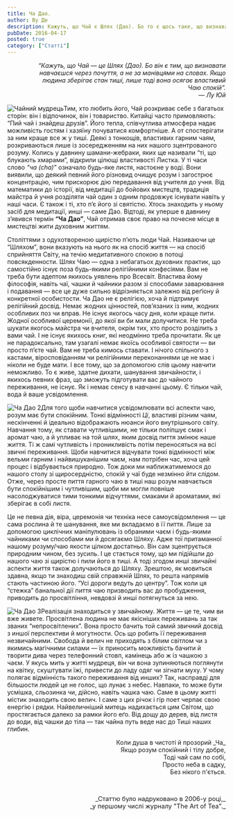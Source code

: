```yaml
---
title: Ча Дао.
author: Ву Де
description: Кажуть, що Чай є Шлях (Дао). Бо то є щось таке, що визнавати ти навчаєшся через почуття, а не за вказівками на словах. Якщо людина зберігає стан тиші...
pubDate: 2016-04-17
posted: true
category: ["Статті"]
---
```


<p style="padding-left: 50px; text-align: end;"><em>“Кажуть, що Чай — це Шлях (Дао). Бо він є тим, що визнавати навчаєшся через почуття, а не за манівцями на словах. Якщо людина зберігає стан тиші, лише тоді вона осягає властивий Чаю спокій”.<br/>— Лу Юй</em></p>

<img src={ChaDao1.src}  class="float-left" alt="Чайний мудрець" />Тим, хто любить його, Чай розкриває себе з багатьох сторін: він і відпочинок, він і товариство. Китайці часто примовляють: “Пий чай і знайдеш друзів”. Його тепла, співчутлива атмосфера надає можливість гостям і хазяїну почуватися комфортніше. А от спостерігати за ним краще все ж у тиші. Деякі з тонкощів, властивих гарним чаям, розкриваються лише із зосередженням на них нашого зцентрованого розуму. Колись у давнину шамани-жебраки, яких ще називали “ті, що блукають хмарами”, відкрили цілющі властивості Листка. У ті часи слово _“ча (cha)”_ означало будь-яке листя, настоєне у воді. Вони виявили, що деякий певний його різновид очищує розум і загострює концентрацію, чим прискорює дію передавання від учителя до учня. Від математики до історії, від медитації до бойових мистецтв, традиція майстра й учня розділяти чай один з одним продовжує існувати навіть у наші часи. Є також і ті, хто п’є його зі святістю. Хтось знаходить у ньому засіб для медитації, инші — саме Дао. Відтоді, як уперше в давнину з’явився термін **“Ча Дао”**, Чай отримав своє право на почесне місце в мистецтві жити духовним життям.

Століттями з одухотвореною щирістю п’ють люди Чай. Називаючи це “Шляхом”, вони вказують на нього як на спосіб життя — на спосіб сприйняття Світу, на течію медитативного спокою в потоці повсякденности. Шлях Чаю — одна з небагатьох духовних практик, що самостійно існує поза будь-якими релігійними конфесіями. Вам не треба бути адептом якихось уявлень про Всесвіт. Властива йому філософія, навіть чаї, чашки й чайники разом зі способами заварювання і подавання — все це дуже сильно відрізняється залежно від реґіону й конкретної особистости. Ча Дао не є релігією, хоча й підтримує релігійний досвід. Немає жодних цінностей, пов’язаних із ним, жодних особливих поз чи вправ. Не існує якогось часу дня, коли краще пити. Жодної особливої церемонії, до якої ви би мали долучитися. Не треба шукати якогось майстра чи вчителя, окрім тих, хто просто розділить з вами чай. І не існує якихось книг, які неодмінно треба прочитати. Як це не парадоксально, там узагалі немає якоїсь особливої святости — ви просто п’єте чай. Вам не треба кимось ставати. І нічого спільного з кастами, віросповіданням чи релігійними переконаннями це не має і ніколи не буде мати. І все тому, що за допомогою слів цьому навчити неможливо. То є живе, здатне дихати, шанування звичайности, і якихось певних фраз, що зможуть підготувати вас до чайного переживання, не існує. Як і немає сенсу в навчанні цьому. Є тільки чай, вода й ваше усвідомлення.

<img src={ChaDao2.src} class="float-right" alt="Ча Дао 2" />Для того щоби навчитися усвідомлювати всі аспекти чаю, розум має бути спокійним. Тонкі відмінності *Ці*, властиві різним чаям, нескінченні й ідеально відображають нюанси його внутрішнього світу. Навчання тому, як ставати чутливішими, не тільки поліпшує смак і аромат чаю, а й упливає на той шлях, яким досвід пиття змінює наше життя. Ті ж самі чутливість і проникливість потім переносяться на всі звичні переживання. Щоби навчитися відчувати тонкі відмінності між вельми гарним і найвишуканішим чаєм, нам потрібен час, хоча цей процес і відбувається природно. Тож доки ми наближатимемося до нашого столу зі щиросердністю, спокій у чаї буде незмінно йти слідом. Отже, через просте пиття гарного чаю в тиші наш розум навчається бути спокійнішим і чутливішим, щоби ми могли повніше насолоджуватися тими тонкими відчуттями, смаками й ароматами, які зберігає в собі листя.

Це не певна дія, віра, церемонія чи техніка несе самоусвідомлення — це сама рослина й те шанування, яке ми вкладаємо в її пиття. Лише за допомогою циклічних маніпулювань із обраними чаєм і будь-якими чайниками чи способами ми й досягаємо Шляху. Адже тої притаманної нашому розуму/чаю якости цілком достатньо. Він сам зцентрується природним чином, без зусиль. І це стається тому, що ми підійшли до нашого чаю зі щирістю і пили його в тиші. А тоді згодом инші звичайні аспекти життя також долучаються до Шляху. Зрештою, як мовиться здавна, якщо ти знаходиш свій справжній Шлях, то решта напрямів стають частиною його. “Усі дороги ведуть до центру”. Тож коли ця “стежка” банальної дії пиття чаю призводить вас до пробудження, приводить до просвітління, невдовзі й инші потягнуться за нею.

<img src={ChaDao3.src} class="float-left" alt="Ча Дао 3" />Реалізація знаходиться у звичайному. Життя — це те, чим ви вже живете. Просвітлена людина не має якісніших переживань за так званих “непросвітлених”. Вона просто бачить той самий звичний досвід з иншої перспективи й могутности. Ось що робить її переживання незвичайними. Свобода й велич не приходять з білим світлом чи з якимись магічними силами — їх приносить можливість бачити й творити дива через телефонний стовп, камінець або ж із чашкою з чаєм. У якусь мить у житті мудреця, він чи вона зупиняються поглянути на квітку, скуштувати їжі, привести до ладу одяг чи зігнати муху. У чому полягає відмінність такого переживання від инших? Так, насправді для більшости людей це не голос, що лунає з небес. Навпаки, то може бути усмішка, сльозинка чи, дійсно, навіть чашка чаю. Саме в цьому житті містик знаходить свою велич. І саме з цих річок і гір поет черпає свою енергію і рядки. Найвеличніший митець надихається цим Світом, що простягається далеко за рамки його еґо. Від дощу до дерев, від листя до води, від чашки до тіла — так чайна путь веде нас до Тиші наших глибин.

<p align="right">Коли душа в чистоті й прозорий&nbsp;_Ча_<br />Якщо розум спокійний і тілу добре,<br />Тоді чай сам по собі,<br />Просто неба в садку,<br />Без нікого п'ється.</p>

<p>&nbsp;</p>
<p align="right" style="font-size: 0.9rem;">_Статтю було надруковано в 2006-у році,_<br />_у першому числі журналу "The Art of Tea"._</p>